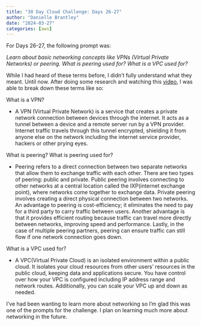 ```yaml
---
title: "30 Day Cloud Challenge: Days 26-27"
author: "Danielle Brantley"
date: "2024-03-27"
categories: [aws]
---
```


For Days 26-27, the following prompt was:

*Learn about basic networking concepts like VPNs (Virtual Private Networks) or peering. What is peering used for? What is a VPC used for?*

While I had heard of these terms before, I didn't fully understand what they meant. Until now. After doing some research and watching this [video](https://www.youtube.com/watch?v=7_NNlnH7sAg){target="_blank"}, I was able to break down these terms like so:

What is a VPN?

-   A VPN (Virtual Private Network) is a service that creates a private network connection between devices through the internet. It acts as a tunnel between a device and a remote server run by a VPN provider. Internet traffic travels through this tunnel encrypted, shielding it from anyone else on the network including the internet service provider, hackers or other prying eyes. 

What is peering? What is peering used for?

- Peering refers to a direct connection between two separate networks that allow them to exchange traffic with each other. There are two types of peering: public and private. Public peering involves connecting to other networks at a central location called the IXP(internet exchange point), where networks come together to exchange data. Private peering involves creating a direct physical connection between two networks. An advantage to peering is cost-efficiency; it eliminates the need to pay for a third party to carry traffic between users. Another advantage is that it provides efficient routing because traffic can travel more directly between networks, improving speed and performance. Lastly, in the case of multiple peering partners, peering can ensure traffic can still flow if one network connection goes down. 

What is a VPC used for?

- A VPC(Virtual Private Cloud) is an isolated environment within a public cloud. It isolates your cloud resources from other users' resources in the public cloud, keeping data and applications secure. You have control over how your VPC is configured including IP address range and network routes. Additionally, you can scale your VPC up and down as needed. 


I've had been wanting to learn more about networking so I'm glad this was one of the prompts for the challenge. I plan on learning much more about networking in the future.


















